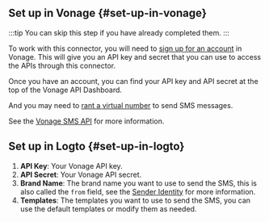 ## Set up in Vonage \{#set-up-in-vonage}

:::tip
You can skip this step if you have already completed them.
:::

To work with this connector, you will need to [sign up for an account](https://developer.vonage.com/en/account/guides/dashboard-management#create-and-configure-a-vonage-account) in Vonage. This will give you an API key and secret that you can use to access the APIs through this connector.

Once you have an account, you can find your API key and API secret at the top of the Vonage API Dashboard.

And you may need to [rant a virtual number](https://developer.vonage.com/en/numbers/guides/number-management#rent-a-virtual-number) to send SMS messages.

See the [Vonage SMS API](https://developer.vonage.com/en/messaging/sms/overview) for more information.

## Set up in Logto \{#set-up-in-logto}

1. **API Key**: Your Vonage API key.
2. **API Secret**: Your Vonage API secret.
3. **Brand Name**: The brand name you want to use to send the SMS, this is also called the `from` field, see the [Sender Identity](https://developer.vonage.com/en/messaging/sms/guides/custom-sender-id) for more information.
4. **Templates**: The templates you want to use to send the SMS, you can use the default templates or modify them as needed.
